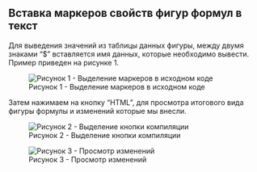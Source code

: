 ## Вставка маркеров свойств фигур формул в текст

Для выведения значений из таблицы данных фигуры, между двумя знаками "$" вставляется имя данных, которые необходимо вывести.
Пример приведен на рисунке 1.

![Рисунок 1 - Выделение маркеров в исходном коде](Picture/3.jpg)

Затем нажимаем на кнопку "HTML", для просмотра итогового вида фигуры формулы и изменений которые мы внесли.

![Рисунок 2 - Выделение кнопки компиляции](Picture/4.jpg)

![Рисунок 3 - Просмотр изменений](Picture/5.jpg)